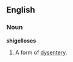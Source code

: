 ==English==

===Noun===
'''shigelloses'''

# {{medicine}} {{plural of|[[shigellosis]]}}  A form of [[dysentery]].